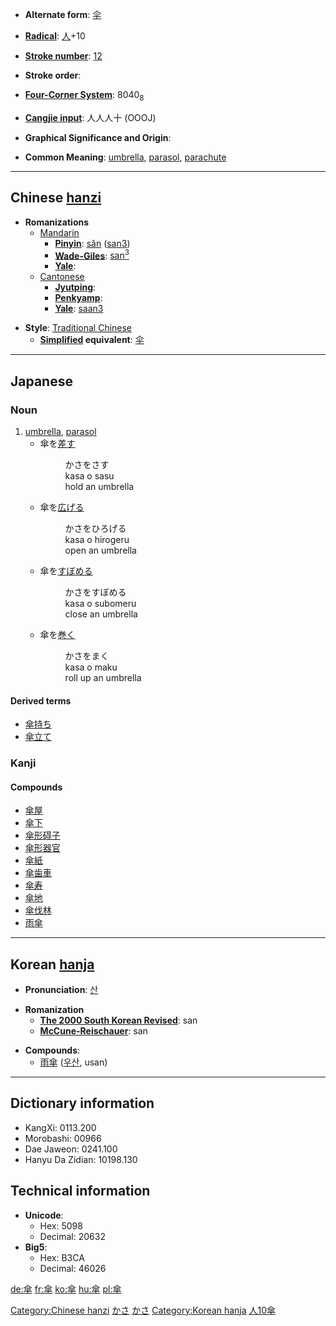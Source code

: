* '''Alternate form''': [[伞]]

* '''[[Wiktionary:Chinese radical index| Radical]]''': [[Wiktionary:Chinese radical index 人|人]]+10

* '''[[Wiktionary:Chinese total strokes index|Stroke number]]''': [[Wiktionary:Chinese total strokes index 12|12]]

* '''Stroke order''': 

* '''[[Wiktionary:Chinese four corner index|Four-Corner System]]''': 8040<sub>8</sub>

* '''[[Wiktionary:Chinese Cangjie index|Cangjie input]]''': 人人人十 (OOOJ)

* '''Graphical Significance and Origin''': 

* '''Common Meaning''': [[umbrella]], [[parasol]], [[parachute]]

----

== Chinese [[hanzi]] ==
[[Category:Chinese hanzi]]
* '''Romanizations'''
** [[Mandarin]]
*** '''[[Pinyin]]''': [[sǎn]] ([[san3]])
*** '''[[Wade-Giles]]''': [[san3|san<sup>3</sup>]]
*** '''[[Yale]]''': 
**[[Cantonese]]
***'''[[Jyutping]]''':
***'''[[Penkyamp]]''': 
***'''[[Yale]]''': [[saan3]]

* '''Style''': [[Traditional Chinese]] 
** '''[[Simplified Chinese|Simplified]] equivalent''': [[伞]]


----

==Japanese==
[[Category:1000_Japanese_basic_words|かさ]]
[[Category:Japanese language|かさ]]
===Noun===
{{janoun|かさ|kasa}}
# [[umbrella]], [[parasol]]
#*傘を[[差す]] 
#*:かさをさす
#*:kasa o sasu
#*:hold an umbrella
#*傘を[[広げる]]
#*:かさをひろげる
#*:kasa o hirogeru
#*:open an umbrella
#*傘を[[すぼめる]]
#*:かさをすぼめる
#*:kasa o subomeru
#*:close an umbrella
#*傘を[[巻く]]
#*:かさをまく
#*:kasa o maku
#*:roll up an umbrella
====Derived terms====
*[[傘持ち]]
*[[傘立て]]

===Kanji===
{{kanji|[[さん]] ([[san]])|[[かさ]] ([[kasa]])}}
====Compounds====
*[[傘屋]]
*[[傘下]]
*[[傘形碍子]]
*[[傘形器官]]
*[[傘紙]]
*[[傘歯車]]
*[[傘寿]]
*[[傘地]]
*[[傘伐林]]
*[[雨傘]]
----

== Korean [[hanja]] ==
[[Category:Korean hanja]]
* '''Pronunciation''': [[산]]

* '''Romanization'''
** '''[[The 2000 South Korean Revised Romanization|The 2000 South Korean Revised]]''': san
** '''[[McCune-Reischauer]]''': san

* '''Compounds''':
**[[雨傘]] ([[우산]], usan)

----

== Dictionary information ==

* KangXi: 0113.200
* Morobashi: 00966
* Dae Jaweon: 0241.100
* Hanyu Da Zidian: 10198.130

== Technical information ==

* '''Unicode''':
** Hex: 5098
** Decimal: 20632
* '''Big5''':
** Hex: B3CA
** Decimal: 46026

[[Category:Japanese kanji|人10傘]]

[[de:傘]]
[[fr:傘]]
[[ko:傘]]
[[hu:傘]]
[[pl:傘]]